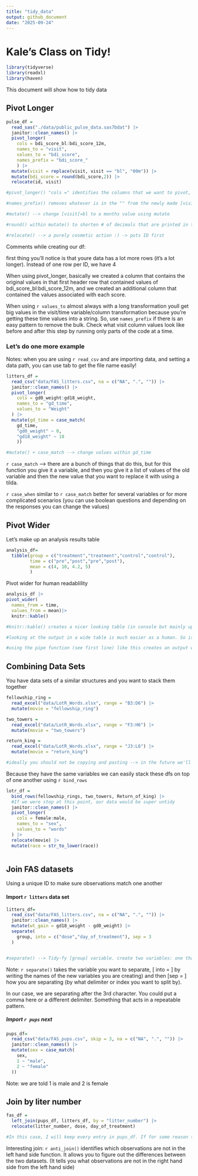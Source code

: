 ```yaml
---
title: "tidy_data"
output: github_document
date: "2025-09-24"
---
```


# Kale's Class on Tidy!

```r
library(tidyverse)
library(readxl)
library(haven)
```

This document will show how to tidy data

## Pivot Longer

```r
pulse_df = 
  read_sas("./data/public_pulse_data.sas7bdat") |>
  janitor::clean_names() |> 
  pivot_longer(
    cols = bdi_score_bl:bdi_score_12m,
    names_to = "visit",
    values_to = "bdi_score",
    names_prefix = "bdi_score_"
    ) |> 
  mutate(visit = replace(visit, visit == "bl", "00m")) |> 
  mutate(bdi_score = round(bdi_score,2)) |> 
  relocate(id, visit)

#pivot_longer() "cols =" identifies the columns that we want to pivot, then use "names_to" to rename the column, with a descriptor of what are these data telling us? and "values_to" to name the second column we are creating. 

#names_prefix() removes whatever is in the "" from the newly made [visit] column

#mutate() --> change [visit]=bl to a months value using mutate

#round() within mutate() to shorten # of decimals that are printed in the bmi_score column --> visually makes it nicer to look at.

#relocate() --> a purely cosmetic action :) -> puts ID first
```
Comments while creating our df:

first thing you'll notice is that youre data has a lot more rows (it's a lot longer). Instead of one row per ID, we have 4 

When using pivot_longer, basically we created a column that contains the original values in that first header row that contained values of bdi_score_bl:bdi_score_12m, and we created an additional column that contained the values associated with each score. 

When using `r values_to` almost always with a long transformation youll get big values in the visit/time variable/column transformation because you're getting these time values into a string. So, use `names_prefix` if there is an easy pattern to remove the bulk. Check what visit column values look like before and after this step by running only parts of the code at a time.


### Let's do one more example
Notes:
when you are using `r read_csv` and are importing data, and setting a data path, you can use tab to get the file name easily!


```r
litters_df =
  read_csv("data/FAS_litters.csv", na = c("NA", ".", "")) |> 
  janitor::clean_names() |> 
  pivot_longer(
    cols = gd0_weight:gd18_weight,
    names_to = "gd_time",
    values_to = "Weight"
  ) |> 
  mutate(gd_time = case_match(
    gd_time,
    "gd0_weight" ~ 0,
    "gd18_weight" ~ 18
    ))

#mutate() + case_match --> change values within gd_time
```
`r case_match` --> there are a bunch of things that do this, but for this function you give it a variable, and then you give it a list of values of the old variable and then the new value that you want to replace it with using a tilda. 

`r case_when` similar to `r case_match` better for several variables or for more complicated scenarios (you can use boolean questions and depending on the responses you can change the values)




## Pivot Wider

Let's make up an analysis results table

```r
analysis_df=
  tibble(group = c("treatment","treatment","control","control"),
         time = c("pre","post","pre","post"),
         mean = c(4, 10, 4.2, 5)
         )
```

Pivot wider for human readablility

```r
analysis_df |> 
pivot_wider(
  names_from = time,
  values_from = mean)|> 
  knitr::kable() 

#knitr::kable() creates a nicer looking table (in console but mainly upon knitting)

#looking at the output in a wide table is much easier as a human. So is computing a difference or finding a trend

#using the pipe function (see first line) like this creates an output without officially creating an actual dataframe
```


## Combining Data Sets

You have data sets of a similar structures and you want to stack them together

```r
fellowship_ring =
  read_excel("data/LotR_Words.xlsx", range = "B3:D6") |> 
  mutate(movie = "fellowship_ring")

two_towers =
  read_excel("data/LotR_Words.xlsx", range = "F3:H6") |> 
  mutate(movie = "two_towers")

return_king =
  read_excel("data/LotR_Words.xlsx", range = "J3:L6") |> 
  mutate(movie = "return_king")

#ideally you should not be copying and pasting --> in the future we'll learn functions to do this teeehee
```

Because they have the same variables we can easily stack these dfs on top of one another using `r bind_rows`

```r
lotr_df = 
  bind_rows(fellowship_rings, two_towers, Return_of_king) |> 
  #If we were stop at this point, our data would be super untidy 
  janitor::clean_names() |> 
  pivot_longer(
    cols = female:male,
    names_to = "sex",
    values_to = "words"
  ) |> 
  relocate(movie) |> 
  mutate(race = str_to_lower(race))



```

## Join FAS datasets 

Using a unique ID to make sure observations match one another

#### Import `r litters` data set
```r
litters_df=
  read_csv("data/FAS_litters.csv", na = c("NA", ".", "")) |> 
  janitor::clean_names() |> 
  mutate(wt_gain = gd18_weight - gd0_weight) |> 
  separate(
    group, into = c("dose","day_of_treatment"), sep = 3
  )


#separate() --> Tidy-fy [group] variable. create two variables: one that identifies group # and one that categorizes (con, low, mod) 
```
Note: `r separate()` takes the variable you want to separate, [ into = ] by writing the names of the new variables you are creating) and then [sep = ] how you are separating (by what delimiter or index you want to split by). 

In our case, we are separating after the 3rd character. You could put a comma here or a different delimiter. Something that acts in a repeatable pattern.

##### Import `r pups` next
```r
pups_df=
  read_csv("data/FAS_pups.csv", skip = 3, na = c("NA", ".", "")) |> 
  janitor::clean_names() |> 
  mutate(sex = case_match(
    sex,
    1 ~ "male",
    2 ~ "female"
  ))
```

Note: we are told 1 is male and 2 is female

## Join by liter number 

```r
fas_df = 
  left_join(pups_df, litters_df, by = "litter_number") |> 
  relocate(litter_number, dose, day_of_treatment)

#In this case, I will keep every entry in pups_df. If for some reason there are entries in litters_df that are not in pups_df, then they will be dropped
```

Interesting join: 
`r anti_join()` identifies which observations are not in the left hand side function. It allows you to figure out the differences between the two datasets. (It tells you what observations are not in the right hand side from the left hand side)














